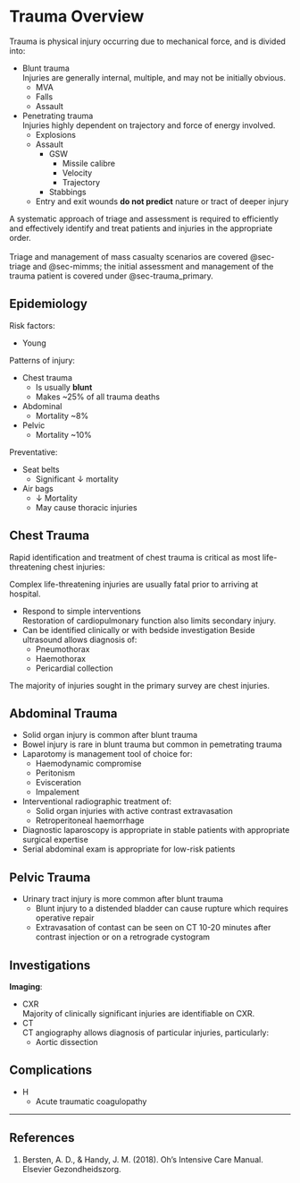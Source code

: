 # Trauma Overview

Trauma is physical injury occurring due to mechanical force, and is divided into:

* Blunt trauma\
Injuries are generally internal, multiple, and may not be initially obvious.
	* MVA
	* Falls
	* Assault
* Penetrating trauma\
Injuries highly dependent on trajectory and force of energy involved.
	* Explosions
	* Assault
		* GSW
			* Missile calibre
			* Velocity
			* Trajectory
		* Stabbings
	* Entry and exit wounds **do not predict** nature or tract of deeper injury

:::column-margin
A systematic approach of triage and assessment is required to efficiently and effectively identify and treat patients and injuries in the appropriate order.\
\
Triage and management of mass casualty scenarios are covered @sec-triage and @sec-mimms; the initial assessment and management of the trauma patient is covered under @sec-trauma_primary.
:::

## Epidemiology

Risk factors:

* Young


Patterns of injury:

* Chest trauma
	* Is usually **blunt**
	* Makes ~25% of all trauma deaths
* Abdominal
	* Mortality ~8%
* Pelvic
	* Mortality ~10%


Preventative:

* Seat belts
	* Significant ↓ mortality
* Air bags
	* ↓ Mortality
	* May cause thoracic injuries

## Chest Trauma

Rapid identification and treatment of chest trauma is critical as most life-threatening chest injuries:

:::column-margin
Complex life-threatening injuries are usually fatal prior to arriving at hospital.
:::

* Respond to simple interventions\
Restoration of cardiopulmonary function also limits secondary injury.
* Can be identified clinically or with bedside investigation
Beside ultrasound allows diagnosis of:
	* Pneumothorax
	* Haemothorax
	* Pericardial collection

:::column-margin
The majority of injuries sought in the primary survey are chest injuries.
:::

## Abdominal Trauma

* Solid organ injury is common after blunt trauma
* Bowel injury is rare in blunt trauma but common in pemetrating trauma
* Laparotomy is management tool of choice for:
	* Haemodynamic compromise
	* Peritonism
	* Evisceration
	* Impalement
* Interventional radiographic treatment of:
	* Solid organ injuries with active contrast extravasation
	* Retroperitoneal haemorrhage
* Diagnostic laparoscopy is appropriate in stable patients with appropriate surgical expertise
* Serial abdominal exam is appropriate for low-risk patients

## Pelvic Trauma

* Urinary tract injury is more common after blunt trauma
	* Blunt injury to a distended bladder can cause rupture which requires operative repair
	* Extravasation of contast can be seen on CT 10-20 minutes after contrast injection or on a retrograde cystogram

## Investigations

**Imaging**:

* CXR\
Majority of clinically significant injuries are identifiable on CXR.
* CT\
CT angiography allows diagnosis of particular injuries, particularly:
	* Aortic dissection


## Complications

* H
	* Acute traumatic coagulopathy

---

## References

1. Bersten, A. D., & Handy, J. M. (2018). Oh’s Intensive Care Manual. Elsevier Gezondheidszorg.